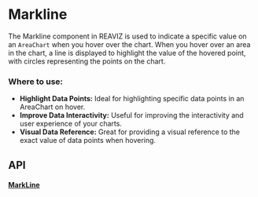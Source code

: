 

# Markline
The Markline component in REAVIZ is used to indicate a specific value on an `AreaChart` when you hover over the chart. 
When you hover over an area in the chart, a line is displayed to highlight the value of the hovered point, with circles representing the points on the chart.

### Where to use:

- **Highlight Data Points:** Ideal for highlighting specific data points in an AreaChart on hover.
- **Improve Data Interactivity:** Useful for improving the interactivity and user experience of your charts.
- **Visual Data Reference:** Great for providing a visual reference to the exact value of data points when hovering.

## API

#### [MarkLine](https://github.com/reaviz/reaviz/blob/master/src/common/MarkLine/MarkLine.tsx)
<PropsTable name="MarkLine" />
